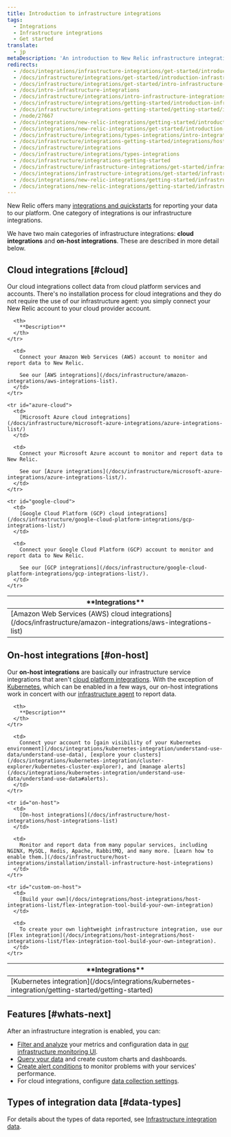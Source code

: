```yaml
---
title: Introduction to infrastructure integrations
tags:
  - Integrations
  - Infrastructure integrations
  - Get started
translate:
  - jp
metaDescription: 'An introduction to New Relic infrastructure integrations: how they work, what data they collect, and what integrations are available.'
redirects:
  - /docs/integrations/infrastructure-integrations/get-started/introduction-infrastructure-integrations
  - /docs/infrastructure/integrations/get-started/introduction-infrastructure-integrations
  - /docs/infrastructure/integrations/get-started/intro-infrastructure-integrations
  - /docs/intro-infrastructure-integrations
  - /docs/infrastructure/integrations/intro-infrastructure-integrations
  - /docs/infrastructure/integrations/getting-started/introduction-infrastructure-integrations
  - /docs/infrastructure/integrations-getting-started/getting-started/introduction-infrastructure-integrations
  - /node/27667
  - /docs/integrations/new-relic-integrations/getting-started/introduction-infrastructure-integrations
  - /docs/integrations/new-relic-integrations/get-started/introduction-infrastructure-integrations
  - /docs/infrastructure/integrations/types-integrations/intro-integrations
  - /docs/infrastructure/integrations-getting-started/integrations/host-integrations
  - /docs/infrastructure/integrations
  - /docs/infrastructure/integrations/types-integrations
  - /docs/infrastructure/integrations-getting-started
  - /docs/infrastructure/infrastructure-integrations/get-started/infrastructure-integration-dashboards-charts
  - /docs/integrations/infrastructure-integrations/get-started/infrastructure-integration-dashboards-charts
  - /docs/integrations/new-relic-integrations/getting-started/infrastructure-integration-dashboards
  - /docs/integrations/new-relic-integrations/getting-started/infrastructure-integration-dashboards-charts
---
```


New Relic offers many [integrations and quickstarts](https://newrelic.com/instant-observability/) for reporting your data to our platform. One category of integrations is our infrastructure integrations.

We have two main categories of infrastructure integrations: **cloud integrations** and **on-host integrations**. These are described in more detail below. 

## Cloud integrations [#cloud]

Our cloud integrations collect data from cloud platform services and accounts. There's no installation process for cloud integrations and they do not require the use of our infrastructure agent: you simply connect your New Relic account to your cloud provider account.

<table id="overview">
  <thead>
    <tr>
      <th style={{ width: "250px" }}>
        **Integrations**
      </th>

      <th>
        **Description**
      </th>
    </tr>
  </thead>

  <tbody>
    <tr id="aws-cloud">
      <td>
        [Amazon Web Services (AWS) cloud integrations](/docs/infrastructure/amazon-integrations/aws-integrations-list)
      </td>

      <td>
        Connect your Amazon Web Services (AWS) account to monitor and report data to New Relic.

        See our [AWS integrations](/docs/infrastructure/amazon-integrations/aws-integrations-list).
      </td>
    </tr>

    <tr id="azure-cloud">
      <td>
        [Microsoft Azure cloud integrations](/docs/infrastructure/microsoft-azure-integrations/azure-integrations-list/)
      </td>

      <td>
        Connect your Microsoft Azure account to monitor and report data to New Relic.

        See our [Azure integrations](/docs/infrastructure/microsoft-azure-integrations/azure-integrations-list/).
      </td>
    </tr>

    <tr id="google-cloud">
      <td>
        [Google Cloud Platform (GCP) cloud integrations](/docs/infrastructure/google-cloud-platform-integrations/gcp-integrations-list/)
      </td>

      <td>
        Connect your Google Cloud Platform (GCP) account to monitor and report data to New Relic.

        See our [GCP integrations](/docs/infrastructure/google-cloud-platform-integrations/gcp-integrations-list/).
      </td>
    </tr>
  </tbody>
</table>

## On-host integrations [#on-host]

Our **on-host integrations** are basically our infrastructure service integrations that aren't [cloud platform integrations](#cloud). With the exception of [Kubernetes](/docs/kubernetes-pixie/kubernetes-integration/installation/kubernetes-integration-install-configure), which can be enabled in a few ways, our on-host integrations work in concert with our [infrastructure agent](/docs/infrastructure/install-infrastructure-agent/get-started/install-infrastructure-agent) to report data. 

<table>
  <thead>
    <tr>
      <th style={{ width: "250px" }}>
        **Integrations**
      </th>

      <th>
        **Description**
      </th>
    </tr>
  </thead>

  <tbody>
    <tr>
      <td>
        [Kubernetes integration](/docs/integrations/kubernetes-integration/getting-started/getting-started)
      </td>

      <td>
        Connect your account to [gain visibility of your Kubernetes environment](/docs/integrations/kubernetes-integration/understand-use-data/understand-use-data), [explore your clusters](/docs/integrations/kubernetes-integration/cluster-explorer/kubernetes-cluster-explorer), and [manage alerts](/docs/integrations/kubernetes-integration/understand-use-data/understand-use-data#alerts).
      </td>
    </tr>

    <tr id="on-host">
      <td>
        [On-host integrations](/docs/infrastructure/host-integrations/host-integrations-list)
      </td>

      <td>
        Monitor and report data from many popular services, including NGINX, MySQL, Redis, Apache, RabbitMQ, and many more. [Learn how to enable them.](/docs/infrastructure/host-integrations/installation/install-infrastructure-host-integrations) 
      </td>
    </tr>

    <tr id="custom-on-host">
      <td>
        [Build your own](/docs/integrations/host-integrations/host-integrations-list/flex-integration-tool-build-your-own-integration)
      </td>

      <td>
        To create your own lightweight infrastructure integration, use our [Flex integration](/docs/integrations/host-integrations/host-integrations-list/flex-integration-tool-build-your-own-integration).
      </td>
    </tr>
  </tbody>
</table>

## Features [#whats-next] 

After an infrastructure integration is enabled, you can:

* [Filter and analyze](/docs/infrastructure/integrations/find-use-infrastructure-integration-data) your metrics and configuration data in [our infrastructure monitoring UI](/docs/infrastructure/new-relic-infrastructure/getting-started/introduction-new-relic-infrastructure).
* [Query your data](/docs/using-new-relic/data/understand-data/query-new-relic-data) and create custom charts and dashboards.
* [Create alert conditions](/docs/alerts/new-relic-alerts/getting-started/alerts-glossary#alert-condition) to monitor problems with your services' performance.
* For cloud integrations, configure [data collection settings](/docs/integrations/new-relic-integrations/getting-started/configure-polling-frequency-data-collection-cloud-integrations).

## Types of integration data [#data-types]

For details about the types of data reported, see [Infrastructure integration data](/docs/infrastructure/infrastructure-integrations/get-started/understand-use-data-infrastructure-integrations).
